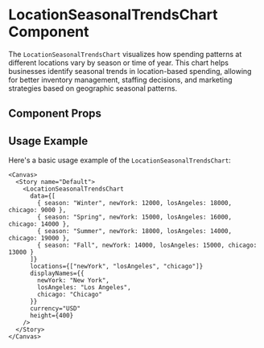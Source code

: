 

<Meta of={LocationSeasonalTrendsChart} />

# LocationSeasonalTrendsChart Component

The `LocationSeasonalTrendsChart` visualizes how spending patterns at different locations vary by season or time of year. This chart helps businesses identify seasonal trends in location-based spending, allowing for better inventory management, staffing decisions, and marketing strategies based on geographic seasonal patterns.

## Component Props

<Canvas of={LocationSeasonalTrendsChart.Default} />

<Controls />

## Usage Example

Here's a basic usage example of the `LocationSeasonalTrendsChart`:

```tsx
<Canvas>
  <Story name="Default">
    <LocationSeasonalTrendsChart 
      data={[
        { season: "Winter", newYork: 12000, losAngeles: 18000, chicago: 9000 },
        { season: "Spring", newYork: 15000, losAngeles: 16000, chicago: 14000 },
        { season: "Summer", newYork: 18000, losAngeles: 14000, chicago: 19000 },
        { season: "Fall", newYork: 14000, losAngeles: 15000, chicago: 13000 }
      ]}
      locations={["newYork", "losAngeles", "chicago"]}
      displayNames={{
        newYork: "New York",
        losAngeles: "Los Angeles",
        chicago: "Chicago"
      }}
      currency="USD"
      height={400}
    />
  </Story>
</Canvas>
``` 